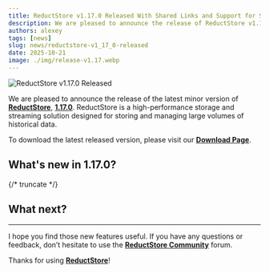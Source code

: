 ```yaml
---
title: ReductStore v1.17.0 Released With Shared Links and Support for S3 Storage Backend
description: We are pleased to announce the release of ReductStore v1.16.0, which includes new extensions for robotics and columnar data, as well as the ability to replicate context records in queries.
authors: alexey
tags: [news]
slug: news/reductstore-v1_17_0-released
date: 2025-10-21
image: ./img/release-v1.17.webp
---
```


![ReductStore v1.17.0 Released](./img/release-v1.17.webp)

We are pleased to announce the release of the latest minor version of [**ReductStore**](/), [**1.17.0**](https://github.com/reductstore/reductstore/releases/tag/v1.17.0). ReductStore is a high-performance storage and streaming solution designed for storing and managing large volumes of historical data.

To download the latest released version, please visit our [**Download Page**](/download).

## What's new in 1.17.0?

{/* truncate */}

## What next?

---

I hope you find those new features useful. If you have any questions or feedback, don’t hesitate to use the [**ReductStore Community**](https://community.reduct.store/signup) forum.

Thanks for using [**ReductStore**](/)!
